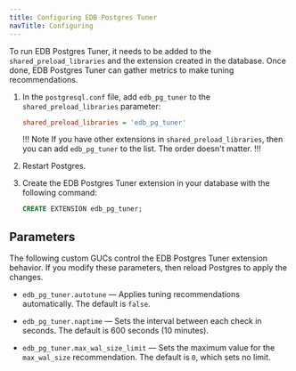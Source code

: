 ```yaml
---
title: Configuring EDB Postgres Tuner
navTitle: Configuring
--- 
```


To run EDB Postgres Tuner, it needs to be added to the `shared_preload_libraries` and the extension created in the database. Once done, EDB Postgres Tuner can gather metrics to make tuning recommendations. 

1. In the `postgresql.conf` file, add `edb_pg_tuner` to the `shared_preload_libraries` parameter:

   ```ini
   shared_preload_libraries = 'edb_pg_tuner'
   ```

   !!! Note
   If you have other extensions in `shared_preload_libraries`, then you can add `edb_pg_tuner` to the list. The order doesn't matter. 
   !!!

1. Restart Postgres. 

1. Create the EDB Postgres Tuner extension in your database with the following command: 

   ```sql
   CREATE EXTENSION edb_pg_tuner;
   ```

## Parameters 

The following custom GUCs control the EDB Postgres Tuner extension behavior. If you modify these parameters, then reload Postgres to apply the changes. 

- `edb_pg_tuner.autotune` &mdash; Applies tuning recommendations automatically. The default is `false`. 

- `edb_pg_tuner.naptime` &mdash; Sets the interval between each check in seconds. The default is 600 seconds (10 minutes).

- `edb_pg_tuner.max_wal_size_limit` &mdash; Sets the maximum value for the `max_wal_size` recommendation. The default is `0`, which sets no limit.

